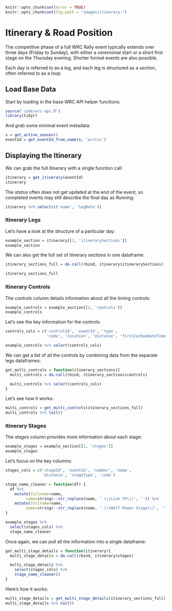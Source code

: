 ```r
knitr::opts_chunk$set(error = TRUE)
knitr::opts_chunk$set(fig.path = "images/itinerary-")
```
# Itinerary & Road Position

The competitive phase of a full WRC Rally event typically extends over three days (Friday to Sunday), with either a ceremonial start or a short first stage on the Thursday evening. Shorter format events are also possible.

Each day is referred to as a *leg*, and each leg is structured as a *section*, often referred to as a *loop*.

## Load Base Data

Start by loading in the base WRC API helper functions:

```r
source('code/wrc-api.R')
library(tidyr)
```

And grab some minimal event metadata:

```r
s = get_active_season()
eventId = get_eventId_from_name(s, 'arctic')
```

## Displaying the Itinerary

We can grab the full itinerary with a single function call:

```r
itinerary = get_itinerary(eventId)
itinerary
```

The *status* often does not get updated at the end of the event, so completed events may still describe the final day as *Running*.

```r
itinerary %>% select(c('name', 'legDate'))
```

### Itinerary Legs

Let's have a look at the structure of a particular day:

```r
example_section = itinerary[[1, 'itinerarySections']]
example_section
```

We can also get the full set of itinerary sections in one dataframe:

```r
itinerary_sections_full = do.call(rbind, itinerary$itinerarySections)

itinerary_sections_full
```

### Itinerary Controls

The *controls* column details information about all the timing controls:

```r
example_controls = example_section[[1, 'controls']]
example_controls
```

Let's see the key information for the controls:

```r
controls_cols = c('controlId', 'eventId', 'type',
                  'code', 'location', 'distance', 'firstCarDueDateTime')

example_controls %>% select(controls_cols)
```

We can get a list of all the controls by combining data from the separate legs dataframes:

```r
get_multi_controls = function(itinerary_sections){
  multi_controls = do.call(rbind, itinerary_sections$controls)

  multi_controls %>% select(controls_cols)
}
```

Let's see how it works:

```r
multi_controls = get_multi_controls(itinerary_sections_full)
multi_controls %>% tail()
```

### Itinerary Stages

The *stages* column provides more information about each stage:

```r
example_stages = example_section[[1, 'stages']]
example_stages
```

Let's focus on the key columns:

```r
stages_cols = c('stageId', 'eventId', 'number', 'name',
                'distance', 'stageType', 'code')

stage_name_cleaner = function(df) {
  df %>%
    mutate(fullname=name,
         name=stringr::str_replace(name, ' \\(Live TV\\)', '')) %>%
    mutate(fullname=name,
         name=stringr::str_replace(name, ' \\(Wolf Power Stage\\)', ''))
}

example_stages %>% 
  select(stages_cols) %>%
  stage_name_cleaner
```

Once again, we can pull all the information into a single dataframe:

```r
get_multi_stage_details = function(itinerary){
  multi_stage_details = do.call(rbind, itinerary$stages)

  multi_stage_details %>% 
    select(stages_cols) %>%
    stage_name_cleaner()
}
```

Here's how it works:

```r
multi_stage_details = get_multi_stage_details(itinerary_sections_full)
multi_stage_details %>% tail()
```



